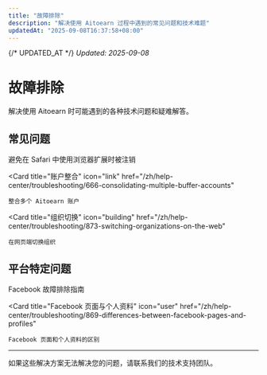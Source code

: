 ```yaml
---
title: "故障排除"
description: "解决使用 Aitoearn 过程中遇到的常见问题和技术难题"
updatedAt: "2025-09-08T16:37:58+08:00"
---
```

{/* UPDATED_AT */}
_Updated: 2025-09-08_

# 故障排除

解决使用 Aitoearn 时可能遇到的各种技术问题和疑难解答。

## 常见问题

<CardGroup cols={2}>
  <Card
    title="Safari 浏览器扩展"
    icon="safari"
    href="/zh/help-center/troubleshooting/655-how-to-avoid-being-logged-out-when-using-the-browser-extension-in-safari"
  >
    避免在 Safari 中使用浏览器扩展时被注销
  </Card>
  
  <Card
    title="账户整合"
    icon="link"
    href="/zh/help-center/troubleshooting/666-consolidating-multiple-buffer-accounts"
  >
    整合多个 Aitoearn 账户
  </Card>
  
  <Card
    title="组织切换"
    icon="building"
    href="/zh/help-center/troubleshooting/873-switching-organizations-on-the-web"
  >
    在网页端切换组织
  </Card>
</CardGroup>

## 平台特定问题

<CardGroup cols={2}>
  <Card
    title="Facebook 故障排除"
    icon="facebook"
    href="/zh/help-center/troubleshooting/872-facebook-troubleshooting-guide"
  >
    Facebook 故障排除指南
  </Card>
  
  <Card
    title="Facebook 页面与个人资料"
    icon="user"
    href="/zh/help-center/troubleshooting/869-differences-between-facebook-pages-and-profiles"
  >
    Facebook 页面和个人资料的区别
  </Card>
</CardGroup>

---

如果这些解决方案无法解决您的问题，请联系我们的技术支持团队。
